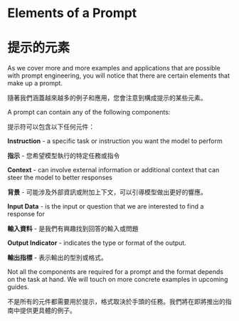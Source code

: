 # Elements of a Prompt

# 提示的元素

As we cover more and more examples and applications that are possible with prompt engineering, you will notice that there are certain elements that make up a prompt. 

隨著我們涵蓋越來越多的例子和應用，您會注意到構成提示的某些元素。

A prompt can contain any of the following components:

提示符可以包含以下任何元件：

**Instruction** - a specific task or instruction you want the model to perform

**指示** - 您希望模型執行的特定任務或指令

**Context** - can involve external information or additional context that can steer the model to better responses

**背景** - 可能涉及外部資訊或附加上下文，可以引導模型做出更好的響應。

**Input Data** - is the input or question that we are interested to find a response for

**輸入資料** - 是我們有興趣找到回答的輸入或問題

**Output Indicator** - indicates the type or format of the output.

**輸出指標** - 表示輸出的型別或格式。

Not all the components are required for a prompt and the format depends on the task at hand. We will touch on more concrete examples in upcoming guides.

不是所有的元件都需要用於提示，格式取決於手頭的任務。我們將在即將推出的指南中提供更具體的例子。

